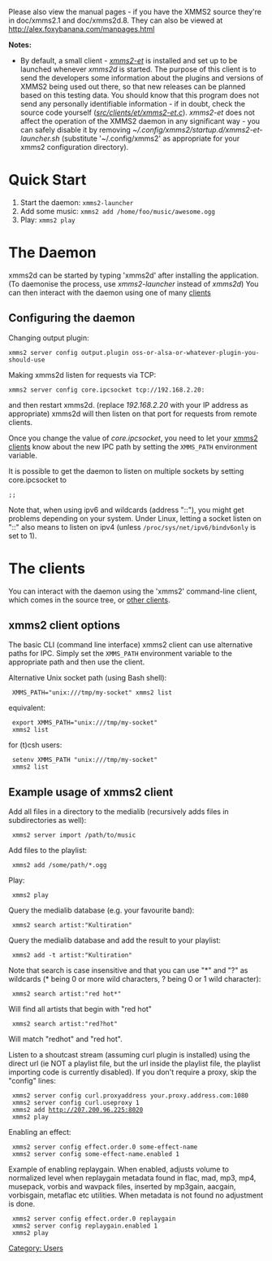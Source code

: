 Please also view the manual pages - if you have the XMMS2 source they're in doc/xmms2.1 and doc/xmms2d.8. They can also be viewed at http://alex.foxybanana.com/manpages.html

'''Notes:'''
* By default, a small client - ''[[ET | xmms2-et]]'' is installed and set up to be launched whenever ''xmms2d'' is started. The purpose of this client is to send the developers some information about the plugins and versions of XMMS2 being used out there, so that new releases can be planned based on this testing data. You should know that this program does not send any personally identifiable information - if in doubt, check the source code yourself (''[http://git.xmms2.org/xmms2/xmms2-devel/tree/src/clients/et/xmms2-et.c src/clients/et/xmms2-et.c]''). ''xmms2-et'' does not affect the operation of the XMMS2 daemon in any significant way - you can safely disable it by removing ''~/.config/xmms2/startup.d/xmms2-et-launcher.sh'' (substitute '~/.config/xmms2' as appropriate for your xmms2 configuration directory).

= Quick Start =
# Start the daemon: <code>xmms2-launcher</code>
# Add some music: <code>xmms2 add /home/foo/music/awesome.ogg</code>
# Play: <code>xmms2 play</code>

= The Daemon =

xmms2d can be started by typing 'xmms2d' after installing the application. (To daemonise the process, use ''xmms2-launcher'' instead of ''xmms2d'') You can then interact with the daemon using one of many [[#The clients | clients]]

== Configuring the daemon ==
Changing output plugin:

 xmms2 server config output.plugin oss-or-alsa-or-whatever-plugin-you-should-use

Making xmms2d listen for requests via TCP:

 xmms2 server config core.ipcsocket tcp://192.168.2.20:<port> 

and then restart xmms2d. (replace ''192.168.2.20'' with your IP address as appropriate) xmms2d will then listen on that port for requests from remote clients.

Once you change the value of ''core.ipcsocket'', you need to let your [[XMMS2 Clients|xmms2 clients]] know about the new IPC path by setting the <code>XMMS_PATH</code> environment variable.

It is possible to get the daemon to listen on multiple sockets by setting core.ipcsocket to 

 <path>;<path>;<path>

Note that, when using ipv6 and wildcards (address "::"), you might get problems depending on your system. Under Linux, letting a socket listen on "::" also means to listen on ipv4 (unless <code>/proc/sys/net/ipv6/bindv6only</code> is set to 1).

= The clients =
You can interact with the daemon using the 'xmms2' command-line client, which comes in the source tree, or [[XMMS2_Clients | other clients]].

== xmms2 client options ==

The basic CLI (command line interface) xmms2 client can use alternative paths for IPC. Simply set the <code>XMMS_PATH</code> environment variable to the appropriate path and then use the client.

Alternative Unix socket path (using Bash shell):

  XMMS_PATH="unix:///tmp/my-socket" xmms2 list

equivalent:

  export XMMS_PATH="unix:///tmp/my-socket"
  xmms2 list

for (t)csh users:

  setenv XMMS_PATH "unix:///tmp/my-socket"
  xmms2 list

== Example usage of xmms2 client ==

Add all files in a directory to the medialib (recursively adds files in subdirectories as well):

  xmms2 server import /path/to/music

Add files to the playlist:

  xmms2 add /some/path/*.ogg

Play:

  xmms2 play

Query the medialib database (e.g. your favourite band):

  xmms2 search artist:"Kultiration"

Query the medialib database and add the result to your playlist:

  xmms2 add -t artist:"Kultiration"

Note that search is case insensitive and that you can use "*" and "?" as wildcards (* being 0 or more wild characters, ? being 0 or 1 wild character):

  xmms2 search artist:"red hot*"

Will find all artists that begin with "red hot"

  xmms2 search artist:"red?hot"

Will match "redhot" and "red hot".

Listen to a shoutcast stream (assuming curl plugin is installed) using the direct url (ie NOT a playlist file, but the url inside the playlist file, the playlist importing code is currently disabled). If you don't require a proxy, skip the "config" lines:

  xmms2 server config curl.proxyaddress your.proxy.address.com:1080
  xmms2 server config curl.useproxy 1
  xmms2 add http://207.200.96.225:8020
  xmms2 play

Enabling an effect:

  xmms2 server config effect.order.0 some-effect-name
  xmms2 server config some-effect-name.enabled 1

Example of enabling replaygain. When enabled, adjusts volume to normalized level when replaygain metadata found in flac, mad, mp3, mp4, musepack, vorbis and wavpack files, inserted by mp3gain, aacgain, vorbisgain, metaflac etc utilities. When metadata is not found no adjustment is done.

  xmms2 server config effect.order.0 replaygain
  xmms2 server config replaygain.enabled 1
  xmms2 play

[[Category: Users]]